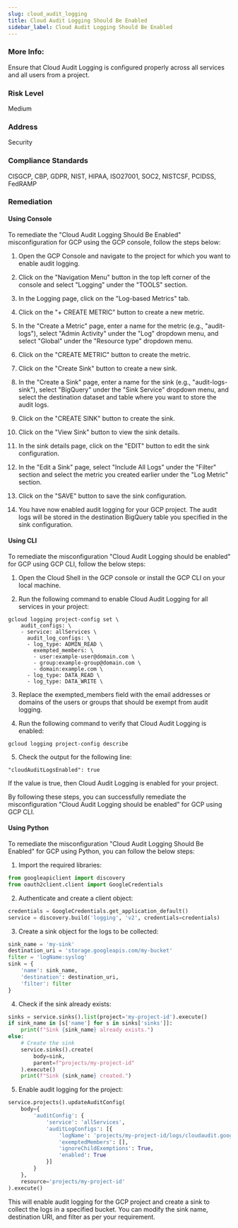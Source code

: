 ```yaml
---
slug: cloud_audit_logging
title: Cloud Audit Logging Should Be Enabled
sidebar_label: Cloud Audit Logging Should Be Enabled
---
```


### More Info:

Ensure that Cloud Audit Logging is configured properly across all services and all users from a project.

### Risk Level

Medium

### Address

Security

### Compliance Standards

CISGCP, CBP, GDPR, NIST, HIPAA, ISO27001, SOC2, NISTCSF, PCIDSS, FedRAMP
### Remediation

#### Using Console

To remediate the "Cloud Audit Logging Should Be Enabled" misconfiguration for GCP using the GCP console, follow the steps below:

1. Open the GCP Console and navigate to the project for which you want to enable audit logging.

2. Click on the "Navigation Menu" button in the top left corner of the console and select "Logging" under the "TOOLS" section.

3. In the Logging page, click on the "Log-based Metrics" tab.

4. Click on the "+ CREATE METRIC" button to create a new metric.

5. In the "Create a Metric" page, enter a name for the metric (e.g., "audit-logs"), select "Admin Activity" under the "Log" dropdown menu, and select "Global" under the "Resource type" dropdown menu.

6. Click on the "CREATE METRIC" button to create the metric.

7. Click on the "Create Sink" button to create a new sink.

8. In the "Create a Sink" page, enter a name for the sink (e.g., "audit-logs-sink"), select "BigQuery" under the "Sink Service" dropdown menu, and select the destination dataset and table where you want to store the audit logs.

9. Click on the "CREATE SINK" button to create the sink.

10. Click on the "View Sink" button to view the sink details.

11. In the sink details page, click on the "EDIT" button to edit the sink configuration.

12. In the "Edit a Sink" page, select "Include All Logs" under the "Filter" section and select the metric you created earlier under the "Log Metric" section.

13. Click on the "SAVE" button to save the sink configuration.

14. You have now enabled audit logging for your GCP project. The audit logs will be stored in the destination BigQuery table you specified in the sink configuration.

#### Using CLI

To remediate the misconfiguration "Cloud Audit Logging should be enabled" for GCP using GCP CLI, follow the below steps:

1. Open the Cloud Shell in the GCP console or install the GCP CLI on your local machine.

2. Run the following command to enable Cloud Audit Logging for all services in your project:

```
gcloud logging project-config set \
    audit_configs: \
    - service: allServices \
      audit_log_configs: \
      - log_type: ADMIN_READ \
        exempted_members: \
        - user:example-user@domain.com \
        - group:example-group@domain.com \
        - domain:example.com \
      - log_type: DATA_READ \
      - log_type: DATA_WRITE \
```

3. Replace the exempted_members field with the email addresses or domains of the users or groups that should be exempt from audit logging.

4. Run the following command to verify that Cloud Audit Logging is enabled:

```
gcloud logging project-config describe
```

5. Check the output for the following line:

```
"cloudAuditLogsEnabled": true
```

If the value is true, then Cloud Audit Logging is enabled for your project.

By following these steps, you can successfully remediate the misconfiguration "Cloud Audit Logging should be enabled" for GCP using GCP CLI.

#### Using Python

To remediate the misconfiguration "Cloud Audit Logging Should Be Enabled" for GCP using Python, you can follow the below steps:

1. Import the required libraries:

```python
from googleapiclient import discovery
from oauth2client.client import GoogleCredentials
```

2. Authenticate and create a client object:

```python
credentials = GoogleCredentials.get_application_default()
service = discovery.build('logging', 'v2', credentials=credentials)
```

3. Create a sink object for the logs to be collected:

```python
sink_name = 'my-sink'
destination_uri = 'storage.googleapis.com/my-bucket'
filter = 'logName:syslog'
sink = {
    'name': sink_name,
    'destination': destination_uri,
    'filter': filter
}
```

4. Check if the sink already exists:

```python
sinks = service.sinks().list(project='my-project-id').execute()
if sink_name in [s['name'] for s in sinks['sinks']]:
    print(f"Sink {sink_name} already exists.")
else:
    # Create the sink
    service.sinks().create(
        body=sink,
        parent=f"projects/my-project-id"
    ).execute()
    print(f"Sink {sink_name} created.")
```

5. Enable audit logging for the project:

```python
service.projects().updateAuditConfig(
    body={
        'auditConfig': {
            'service': 'allServices',
            'auditLogConfigs': [{
                'logName': 'projects/my-project-id/logs/cloudaudit.googleapis.com',
                'exemptedMembers': [],
                'ignoreChildExemptions': True,
                'enabled': True
            }]
        }
    },
    resource='projects/my-project-id'
).execute()
```

This will enable audit logging for the GCP project and create a sink to collect the logs in a specified bucket. You can modify the sink name, destination URI, and filter as per your requirement.




